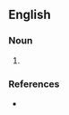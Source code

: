 {{also|cease-fire}}
==English==

===Noun===
{{en-noun|head=[[cease]][[fire]]}}

# {{alternative spelling of|en|cease-fire}}

===References===
* {{R:OneLook}}